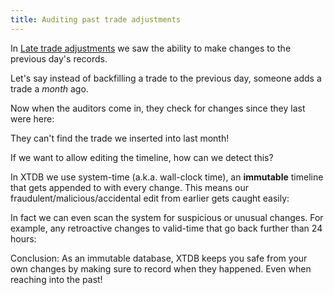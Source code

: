 ```yaml
---
title: Auditing past trade adjustments
---
```



In [Late trade adjustments](late-trade) we saw the ability to make changes to the previous day's records.

Let's say instead of backfilling a trade to the previous day, someone adds a trade a *month* ago.

<Xtplay magicContext="my-context">
  <Txs txs="INSERT INTO trades (_id, symbol, volume, _valid_from)
            VALUES
            (5, 'GHI', 1000000, DATE '2023-12-01')" />
  <Query q="SELECT t.*, _valid_from AS trade_date
            FROM trades AS t
            ORDER BY _id" />
</Xtplay>

Now when the auditors come in, they check for changes since they last were here:

<Xtplay magicContext="my-context">
  <Query q="SELECT *
            FROM trades
            WHERE _valid_from > DATE '2024-01-01'
            ORDER BY _id" />
</Xtplay>

They can't find the trade we inserted into last month!

If we want to allow editing the timeline, how can we detect this?

In XTDB we use system-time (a.k.a. wall-clock time), an **immutable** timeline that gets appended to with every change. This means our fraudulent/malicious/accidental edit from earlier gets caught easily:

<Xtplay magicContext="my-context">
  <Query q="SELECT *
            FROM trades AS t
            WHERE _system_from > DATE '2024-01-01'
            ORDER BY _id" />
</Xtplay>

In fact we can even scan the system for suspicious or unusual changes. For example, any retroactive changes to valid-time that go back further than 24 hours:

<Xtplay magicContext="my-context">
  <Query q="SELECT t.*, _system_from, _valid_from
            FROM trades AS t
            WHERE (_system_from - _valid_from) > DURATION 'PT24H'
            ORDER BY _id" />
</Xtplay>

Conclusion: As an immutable database, XTDB keeps you safe from your own changes by making sure to record when they happened. Even when reaching into the past!
